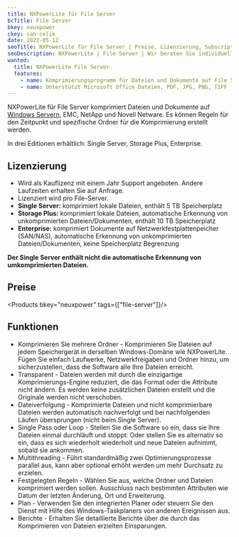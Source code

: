```yaml
---
title: NXPowerLite für File Server
bcTitle: File Server
bkey: neuxpower
ckey: can-celik
date: 2022-05-12
seoTitle: NXPowerLite für File Server | Preise, Lizenzierung, Subscriptions
seoDescription: NXPowerLite | File Server | Wir beraten Sie individuell zu Fragen bei Lizenzierung und Kosten.
wanted:
  title: NXPowerLite File Server
  features:
    - name: Komprimierungsprogramm für Dateien und Dokumente auf File Servern
    - name: Unterstützt Microsoft Office Dateien, PDF, JPG, PNG, TIFF
---
```




<Intro>

NXPowerLite für File Server komprimiert Dateien und Dokumente auf [Windows Servern](/hersteller/microsoft/windows-server/), EMC, NetApp und Novell Netware. Es können Regeln für den Zeitpunkt und spezifische Ordner für die Komprimierung erstellt werden.

In drei Editionen erhältlich: Single Server, Storage Plus, Enterprise.



</Intro>

<TOC />



## Lizenzierung

- Wird als Kauflizenz mit einem Jahr Support angeboten. Andere Laufzeiten erhalten Sie auf Anfrage.
- Lizenziert wird pro File-Server.
- **Single Server:** komprimiert lokale Dateien, enthält 5 TB Speicherplatz
- **Storage Plus:** komprimiert lokale Dateien, automatische Erkennung von unkomprimierten Dateien/Dokumenten, enthält 10 TB Speicherplatz
- **Enterprise:** komprimiert Dokumente auf Netzwerkfestplattenpeicher (SAN/NAS), automatische Erkennung von unkomprimierten Dateien/Dokumenten, keine Speicherplatz Begrenzung

**Der Single Server enthält nicht die automatische Erkennung von umkomprimierten Dateien.**

## Preise


<Products bkey="neuxpower" tags={["file-server"]}/>

## Funktionen

- Komprimieren Sie mehrere Ordner - Komprimieren Sie Dateien auf jedem Speichergerät in derselben Windows-Domäne wie NXPowerLite. Fügen Sie einfach Laufwerke, Netzwerkfreigaben und Ordner hinzu, um sicherzustellen, dass die Software alle Ihre Dateien erreicht.
- Transparent - Dateien werden mit durch die einzigartige Komprimierungs-Engine reduziert, die das Format oder die Attribute nicht ändern. Es werden keine zusätzlichen Dateien erstellt und die Originale werden nicht verschoben.
- Dateiverfolgung - Komprimierte Dateien und nicht komprimierbare Dateien werden automatisch nachverfolgt und bei nachfolgenden Läufen übersprungen (nicht beim Single Server).
- Single Pass oder Loop - Stellen Sie die Software so ein, dass sie Ihre Dateien einmal durchläuft und stoppt. Oder stellen Sie es alternativ so ein, dass es sich wiederholt wiederholt und neue Dateien aufnimmt, sobald sie ankommen.
- Multithreading - Führt standardmäßig zwei Optimierungsprozesse parallel aus, kann aber optional erhöht werden um mehr Durchsatz zu erzielen.
- Festgelegten Regeln - Wählen Sie aus, welche Ordner und Dateien komprimiert werden sollen. Ausschluss nach bestimmten Attributen wie Datum der letzten Änderung, Ort und Erweiterung.
- Plan - Verwenden Sie den integrierten Planer oder steuern Sie den Dienst mit Hilfe des Windows-Taskplaners von anderen Ereignissen aus.
- Berichte - Erhalten Sie detaillierte Berichte über die durch das Komprimieren von Dateien erzielten Einsparungen.
